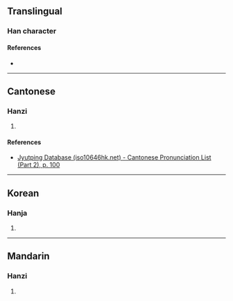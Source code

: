 {{character info}}
==Translingual==

===Han character===
{{Han char|rn=46|rad=山|as=09|sn=12|four=|canj=UWMV|ids=⿱山畏}}

====References====
* {{Han ref|kx=0316.310|dkj=08293|dj=0617.070|hdz=10786.060|uh=5D54|ud=23892}}

----

==Cantonese==

===Hanzi===
{{yue-hanzi|jyut=[[wai3]]|y=wai3}}

# {{rfdef|yue|sort=山09}}

====References====
* [http://www.iso10646hk.net/jp/document/download.jsp Jyutping Database (iso10646hk.net) - Cantonese Pronunciation List (Part 2), p. 100]

----

==Korean==

===Hanja===
{{ko-hanja|hangeul=외|rv=oe|mr=oe|y=oy}}

# {{rfdef|ko|sort=山09}}

----

==Mandarin==

===Hanzi===
{{cmn-hanzi|pin=[[wěi]] ([[wei3]])|wg=wei<sup>3</sup>}}

# {{rfdef|cmn|sort=山09}}